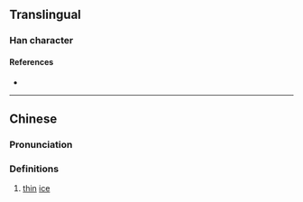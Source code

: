 {{character info/new}}
==Translingual==

===Han character===
{{Han char|rn=15|rad=冫|as=09|sn=11|four=|canj=IMJBJ|ids=⿰冫南}}

====References====
* {{Han ref|kx=0133.070|hdz=10299.190|uh=34D3|ud=13523}}

----

==Chinese==
{{zh-forms}}

===Pronunciation===
{{zh-pron
|m=nán
|c=lam5,nam4
|mc=
|oc=
|ma=
|cat=n
}}

===Definitions===
{{zh-hanzi}}

# [[thin]] [[ice]]